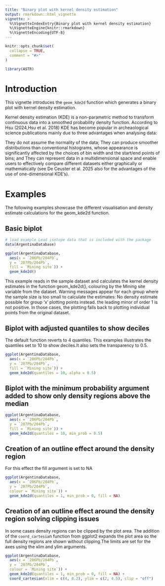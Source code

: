 ```yaml
---
title: "Binary plot with kernel density estimation"
output: rmarkdown::html_vignette
vignette: >
  %\VignetteIndexEntry{Binary plot with kernel density estimation} 
  %\VignetteEngine{knitr::rmarkdown}
  %\VignetteEncoding{UTF-8}
---
```


```r
knitr::opts_chunk$set(
  collapse = TRUE,
  comment = "#>"
)
```

```r
library(ASTR)
```

# Introduction

This vignette introduces the `geom_kde2d` function which generates a binary plot with kernel density estimation.

Kernel density estimation (KDE) is a non-parametric method to transform continuous data into a smoothed probability density function. According to Hsu (2024,Hsu et al. 2018) KDE has become popular in archeaological science publications mainly due to three advantages when analysing data:

They do not assume the normality of the data;
They can produce smoother distributions than conventional histograms, whose appearance is significantly affected by the choices of bin width and the start/end points of bins; and
They can represent data in a multidimensional space and enable users to effectively compare different datasets either graphically or mathematically (see De Ceuster et al. 2025 also for the advantages of the use of one-dimensional KDE’s).

# Examples
The following examples showcase the different visualisation and density estimate calculations for the geom_kde2d function. 

## Basic biplot 

```r
# load example Lead isotope data that is included with the package
data(ArgentinaDatabase)

ggplot(ArgentinaDatabase, 
  aes(x = `206Pb/204Pb`, 
  y = `207Pb/204Pb`, 
  fill = `Mining site`)) + 
  geom_kde2d()
```
  
This example reads in the sample dataset and calculates the kernel density estimates in the function geom_kde2d(), colouring by the Mining site variable from the dataset. Warning messages appear for each group where the sample size is too small to calculate the estimates: No density estimate possible for group 'x' plotting points instead.
the leading minor of order 1 is not positive. In those cases, the plotting falls back to plotting individual points from the original dataset.

## Biplot with adjusted quantiles to show deciles
The default function reverts to 4 quantiles. This examples illustrates the quantiles set to 10 to show deciles.It also sets the transparency to 0.5. 

```r
ggplot(ArgentinaDatabase, 
  aes(x = `206Pb/204Pb`, 
  y = `207Pb/204Pb`, 
  fill = `Mining site`)) + 
  geom_kde2d(quantiles = 10, alpha = 0.5)
```
  
## Biplot with the minimum probability argument added to show only density regions above the median

```r
ggplot(ArgentinaDatabase, 
  aes(x = `206Pb/204Pb`, 
  y = `207Pb/204Pb`, 
  fill = `Mining site`)) + 
  geom_kde2d(quantiles = 10, min_prob = 0.5)
```
  
## Creation of an outline effect around the density region
For this effect the fill argument is set to NA

```r
ggplot(ArgentinaDatabase, 
  aes(x = `206Pb/204Pb`, 
  y = `207Pb/204Pb`, 
  colour = `Mining site`)) + 
  geom_kde2d(quantiles = 1, min_prob = 0, fill = NA)
```

##   Creation of an outline effect around the density region solving clipping issues
In some cases density regions can be clipped by the plot area. The addition of the `coord_cartesia`n function from ggplot2 expands the plot area so the full density regions are shown without clipping.The limits are set for the axes using the xlim and ylim arguments. 

```r
ggplot(ArgentinaDatabase, 
  aes(x = `206Pb/204Pb`, 
  y = `207Pb/204Pb`, 
  colour = `Mining site`)) + 
  geom_kde2d(quantiles = 1, min_prob = 0, fill = NA) + 
  coord_cartesian(xlim = c(4, 8.2), ylim = c(2, 4.5), clip = "off")
```


